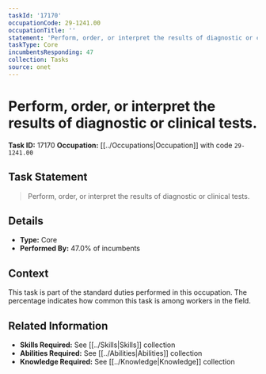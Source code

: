 ```yaml
---
taskId: '17170'
occupationCode: 29-1241.00
occupationTitle: ''
statement: 'Perform, order, or interpret the results of diagnostic or clinical tests.'
taskType: Core
incumbentsResponding: 47
collection: Tasks
source: onet
---
```

# Perform, order, or interpret the results of diagnostic or clinical tests.

**Task ID:** 17170
**Occupation:** [[../Occupations|Occupation]] with code `29-1241.00`

## Task Statement

> Perform, order, or interpret the results of diagnostic or clinical tests.

## Details

- **Type:** Core
- **Performed By:** 47.0% of incumbents

## Context

This task is part of the standard duties performed in this occupation. The percentage indicates how common this task is among workers in the field.

## Related Information

- **Skills Required:** See [[../Skills|Skills]] collection
- **Abilities Required:** See [[../Abilities|Abilities]] collection
- **Knowledge Required:** See [[../Knowledge|Knowledge]] collection

